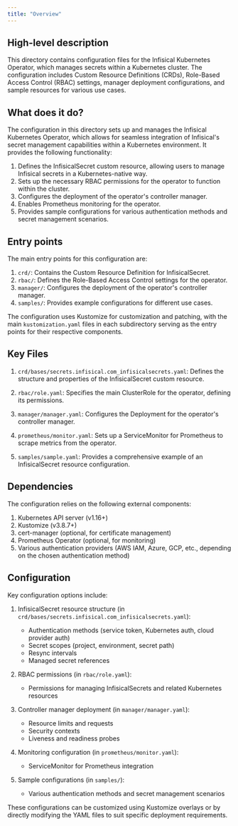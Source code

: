 ```yaml
---
title: "Overview"
---
```


## High-level description
This directory contains configuration files for the Infisical Kubernetes Operator, which manages secrets within a Kubernetes cluster. The configuration includes Custom Resource Definitions (CRDs), Role-Based Access Control (RBAC) settings, manager deployment configurations, and sample resources for various use cases.

## What does it do?
The configuration in this directory sets up and manages the Infisical Kubernetes Operator, which allows for seamless integration of Infisical's secret management capabilities within a Kubernetes environment. It provides the following functionality:

1. Defines the InfisicalSecret custom resource, allowing users to manage Infisical secrets in a Kubernetes-native way.
2. Sets up the necessary RBAC permissions for the operator to function within the cluster.
3. Configures the deployment of the operator's controller manager.
4. Enables Prometheus monitoring for the operator.
5. Provides sample configurations for various authentication methods and secret management scenarios.

## Entry points
The main entry points for this configuration are:

1. `crd/`: Contains the Custom Resource Definition for InfisicalSecret.
2. `rbac/`: Defines the Role-Based Access Control settings for the operator.
3. `manager/`: Configures the deployment of the operator's controller manager.
4. `samples/`: Provides example configurations for different use cases.

The configuration uses Kustomize for customization and patching, with the main `kustomization.yaml` files in each subdirectory serving as the entry points for their respective components.

## Key Files
1. `crd/bases/secrets.infisical.com_infisicalsecrets.yaml`: Defines the structure and properties of the InfisicalSecret custom resource.

2. `rbac/role.yaml`: Specifies the main ClusterRole for the operator, defining its permissions.

3. `manager/manager.yaml`: Configures the Deployment for the operator's controller manager.

4. `prometheus/monitor.yaml`: Sets up a ServiceMonitor for Prometheus to scrape metrics from the operator.

5. `samples/sample.yaml`: Provides a comprehensive example of an InfisicalSecret resource configuration.

## Dependencies
The configuration relies on the following external components:

1. Kubernetes API server (v1.16+)
2. Kustomize (v3.8.7+)
3. cert-manager (optional, for certificate management)
4. Prometheus Operator (optional, for monitoring)
5. Various authentication providers (AWS IAM, Azure, GCP, etc., depending on the chosen authentication method)

## Configuration
Key configuration options include:

1. InfisicalSecret resource structure (in `crd/bases/secrets.infisical.com_infisicalsecrets.yaml`):
   - Authentication methods (service token, Kubernetes auth, cloud provider auth)
   - Secret scopes (project, environment, secret path)
   - Resync intervals
   - Managed secret references

2. RBAC permissions (in `rbac/role.yaml`):
   - Permissions for managing InfisicalSecrets and related Kubernetes resources

3. Controller manager deployment (in `manager/manager.yaml`):
   - Resource limits and requests
   - Security contexts
   - Liveness and readiness probes

4. Monitoring configuration (in `prometheus/monitor.yaml`):
   - ServiceMonitor for Prometheus integration

5. Sample configurations (in `samples/`):
   - Various authentication methods and secret management scenarios

These configurations can be customized using Kustomize overlays or by directly modifying the YAML files to suit specific deployment requirements.